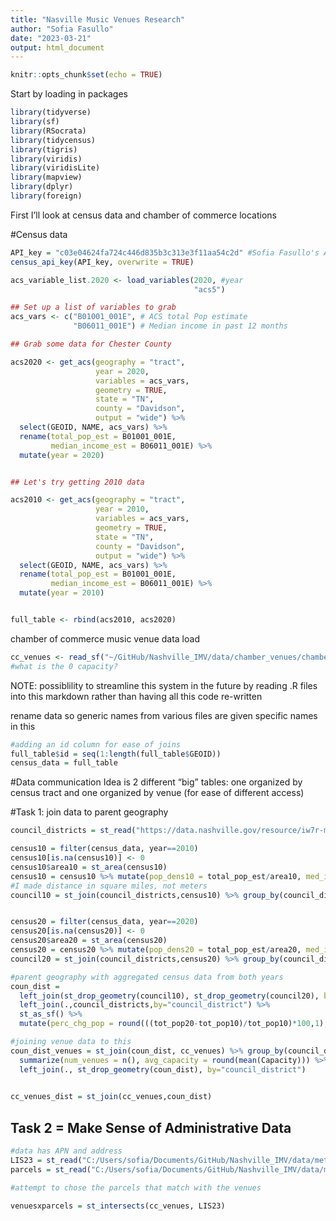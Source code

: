 ```yaml
---
title: "Nasville Music Venues Research"
author: "Sofia Fasullo"
date: "2023-03-21"
output: html_document
---
```


```r
knitr::opts_chunk$set(echo = TRUE)
```

Start by loading in packages
```r
library(tidyverse)
library(sf)
library(RSocrata)
library(tidycensus)
library(tigris)
library(viridis)
library(viridisLite)
library(mapview)
library(dplyr)
library(foreign)
```

First I'll look at census data and chamber of commerce locations

#Census data
```r
API_key = "c03e04624fa724c446d835b3c313e3f11aa54c2d" #Sofia Fasullo's API key
census_api_key(API_key, overwrite = TRUE)

acs_variable_list.2020 <- load_variables(2020, #year
                                         "acs5")

## Set up a list of variables to grab
acs_vars <- c("B01001_001E", # ACS total Pop estimate
              "B06011_001E") # Median income in past 12 months

## Grab some data for Chester County

acs2020 <- get_acs(geography = "tract",
                   year = 2020,
                   variables = acs_vars,
                   geometry = TRUE,
                   state = "TN",
                   county = "Davidson",
                   output = "wide") %>%
  select(GEOID, NAME, acs_vars) %>%
  rename(total_pop_est = B01001_001E,
         median_income_est = B06011_001E) %>%
  mutate(year = 2020)


## Let's try getting 2010 data

acs2010 <- get_acs(geography = "tract",
                   year = 2010,
                   variables = acs_vars,
                   geometry = TRUE,
                   state = "TN",
                   county = "Davidson",
                   output = "wide") %>%
  select(GEOID, NAME, acs_vars) %>%
  rename(total_pop_est = B01001_001E,
         median_income_est = B06011_001E) %>%
  mutate(year = 2010)


full_table <- rbind(acs2010, acs2020)

```

chamber of commerce music venue data load
```r
cc_venues <- read_sf("~/GitHub/Nashville_IMV/data/chamber_venues/chamber_venues_2020.geojson") %>% st_transform(4269)
#what is the 0 capacity?
```

NOTE: possiblility to streamline this system in the future by reading .R files into this markdown rather than having all this code re-written

rename data so generic names from various files are given specific names in this 
```r
#adding an id column for ease of joins
full_table$id = seq(1:length(full_table$GEOID))
census_data = full_table
```

#Data communication
Idea is 2 different "big" tables: one organized by census tract and one organized by venue (for ease of different access)

#Task 1: join data to parent geography
```r
council_districts = st_read("https://data.nashville.gov/resource/iw7r-m8qr.geojson") %>% select(council_district, geometry) %>% st_transform(crs=4269)


```

```r
census10 = filter(census_data, year==2010)
census10[is.na(census10)] <- 0
census10$area10 = st_area(census10)
census10 = census10 %>% mutate(pop_dens10 = total_pop_est/area10, med_incxpop = median_income_est*total_pop_est)
#I made distance in square miles, not meters
council10 = st_join(council_districts,census10) %>% group_by(council_district) %>% summarize(tot_pop10 = sum(total_pop_est), avg_med_inc10 = (sum(med_incxpop)/tot_pop10), avg_dens10 = mean(pop_dens10)*2590000)


census20 = filter(census_data, year==2020)
census20[is.na(census20)] <- 0
census20$area20 = st_area(census20)
census20 = census20 %>% mutate(pop_dens20 = total_pop_est/area20, med_incxpop = median_income_est*total_pop_est)
council20 = st_join(council_districts,census20) %>% group_by(council_district) %>% summarize(tot_pop20 = sum(total_pop_est), avg_med_inc20 = (sum(med_incxpop)/tot_pop20), avg_dens20 = mean(pop_dens20)*2590000)

#parent geography with aggregated census data from both years
coun_dist = 
  left_join(st_drop_geometry(council10), st_drop_geometry(council20), by="council_district") %>%
  left_join(.,council_districts,by="council_district") %>%
  st_as_sf() %>% 
  mutate(perc_chg_pop = round(((tot_pop20-tot_pop10)/tot_pop10)*100,1), perc_chg_med_inc = round(((avg_med_inc20-avg_med_inc10)/avg_med_inc10)*100,1), perc_chg_dens = round(((avg_dens20-avg_dens10)/avg_dens10)*100,1))


```

```r
#joining venue data to this
coun_dist_venues = st_join(coun_dist, cc_venues) %>% group_by(council_district) %>% 
  summarize(num_venues = n(), avg_capacity = round(mean(Capacity))) %>% #not sure why NAs are introduced
  left_join(., st_drop_geometry(coun_dist), by="council_district")
  
```


```r
cc_venues_dist = st_join(cc_venues,coun_dist)

```

## Task 2 = Make Sense of Administrative Data

```r
#data has APN and address
LIS23 = st_read("C:/Users/sofia/Documents/GitHub/Nashville_IMV/data/metro/Prop_LIS_Jan_2023/Prop_LIS_Jan_2023.shp") %>% st_transform(4269)
parcels = st_read("C:/Users/sofia/Documents/GitHub/Nashville_IMV/data/metro/Nashville_Parcel_data.shp") %>% st_transform(4269)
```

```r
#attempt to chose the parcels that match with the venues

venuesxparcels = st_intersects(cc_venues, LIS23)
```


